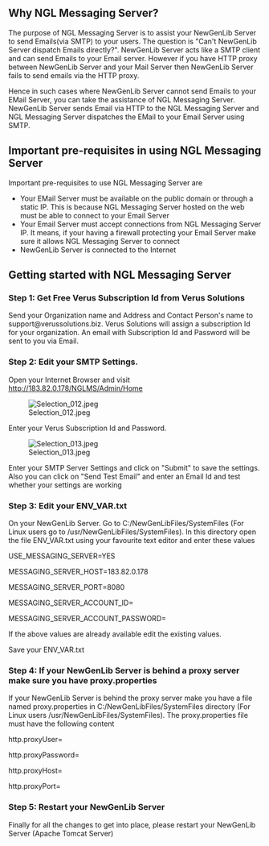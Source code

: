 ==Why NGL Messaging Server?==
The purpose of NGL Messaging Server is to assist your NewGenLib Server to send Emails(via SMTP) to your users. The question is "Can't NewGenLib Server dispatch Emails directly?". NewGenLib Server acts like a SMTP client and can send Emails to your Email server. However if you have HTTP proxy between NewGenLib Server and your Mail Server then NewGenLib Server fails to send emails via the HTTP proxy.

Hence in such cases where NewGenLib Server cannot send Emails to your EMail Server, you can take the assistance of NGL Messaging Server. NewGenLib Server sends Email via HTTP to the NGL Messaging Server and NGL Messaging Server dispatches the EMail to your Email Server using SMTP.
==Important pre-requisites in using NGL Messaging Server==
Important pre-requisites to use NGL Messaging Server are
*Your EMail Server must be available on the public domain or through a static IP. This is because NGL Messaging Server hosted on the web must be able to connect to your Email Server
*Your Email Server must accept connections from NGL Messaging Server IP. It means, if your having a firewall protecting your Email Server make sure it allows NGL Messaging Server to connect
*NewGenLib Server is connected to the Internet
==Getting started with NGL Messaging Server==
===Step 1: Get Free Verus Subscription Id from Verus Solutions===
Send your Organization name and Address and Contact Person's name to support@verussolutions.biz. Verus Solutions will assign a subscription Id for your organization. An email with Subscription Id and Password will be sent to you via Email.
===Step 2: Edit your SMTP Settings. ===
Open your Internet Browser and visit http://183.82.0.178/NGLMS/Admin/Home

[[File:Selection_012.jpeg|thumb|left]]

Enter your Verus Subscription Id and Password.



[[File:Selection_013.jpeg|thumb|left]]

Enter your SMTP Server Settings and click on "Submit" to save the settings. Also you can click on "Send Test Email" and enter an Email Id and test whether your settings are working

===Step 3: Edit your ENV_VAR.txt===
On your NewGenLib Server. Go to C:/NewGenLibFiles/SystemFiles (For Linux users go to /usr/NewGenLibFiles/SystemFiles). In this directory open the file ENV_VAR.txt using your favourite text editor and enter these values



USE_MESSAGING_SERVER=YES

MESSAGING_SERVER_HOST=183.82.0.178

MESSAGING_SERVER_PORT=8080

MESSAGING_SERVER_ACCOUNT_ID=<Place your Verus Subscription Id>

MESSAGING_SERVER_ACCOUNT_PASSWORD=<Place your Verus Subscription Password>

If the above values are already available edit the existing values.

Save your ENV_VAR.txt
===Step 4: If your NewGenLib Server is behind a proxy server make sure you have proxy.properties===
If your NewGenLib Server is behind the proxy server make you have a file named proxy.properties in C:/NewGenLibFiles/SystemFiles directory (For Linux users /usr/NewGenLibFiles/SystemFiles). The proxy.properties file must have the following content

http.proxyUser=<Your proxy server user name>

http.proxyPassword=<Your proxy server password>

http.proxyHost=<Your proxy server host/ip address>

http.proxyPort=<Your proxy server port number>
===Step 5: Restart your NewGenLib Server===
Finally for all the changes to get into place, please restart your NewGenLib Server (Apache Tomcat Server)